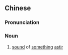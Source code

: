 ==Chinese==
{{zh-forms|s=响动}}

===Pronunciation===
{{zh-pron
|m=xiǎngdòng
|c=hoeng2 dung6
|mn=qz:hióng-tǒng/xm:hióng-tōng/zz:hiáng-tōng
|cat=n
}}

===Noun===
{{zh-noun}}

# [[sound]] of [[something]] [[astir]]